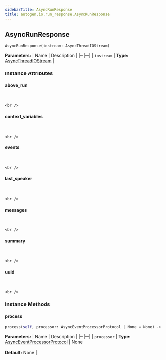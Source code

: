 ```yaml
---
sidebarTitle: AsyncRunResponse
title: autogen.io.run_response.AsyncRunResponse
---
```

<h2 id="autogen.io.run_response.AsyncRunResponse" class="doc doc-heading">
    <code class="doc-symbol doc-symbol-heading doc-symbol-class"></code>
    <span class="doc doc-object-name doc-class-name">AsyncRunResponse</span>
</h2>

```python
AsyncRunResponse(iostream: AsyncThreadIOStream)
```

    

<b>Parameters:</b>
| Name | Description |
|--|--|
| `iostream` | **Type:** [AsyncThreadIOStream](/docs/api-reference/autogen/io/thread_io_stream/AsyncThreadIOStream) |

### Instance Attributes

<code class="doc-symbol doc-symbol-heading doc-symbol-attribute"></code>
#### above_run
<br />

    <br />

<code class="doc-symbol doc-symbol-heading doc-symbol-attribute"></code>
#### context_variables
<br />

    <br />

<code class="doc-symbol doc-symbol-heading doc-symbol-attribute"></code>
#### events
<br />

    <br />

<code class="doc-symbol doc-symbol-heading doc-symbol-attribute"></code>
#### last_speaker
<br />

    <br />

<code class="doc-symbol doc-symbol-heading doc-symbol-attribute"></code>
#### messages
<br />

    <br />

<code class="doc-symbol doc-symbol-heading doc-symbol-attribute"></code>
#### summary
<br />

    <br />

<code class="doc-symbol doc-symbol-heading doc-symbol-attribute"></code>
#### uuid
<br />

    <br />

### Instance Methods

<code class="doc-symbol doc-symbol-heading doc-symbol-method"></code>
#### process

```python
process(self, processor: AsyncEventProcessorProtocol | None = None) -> None
```

    

<b>Parameters:</b>
| Name | Description |
|--|--|
| `processor` | **Type:** [AsyncEventProcessorProtocol](/docs/api-reference/autogen/io/AsyncEventProcessorProtocol) \| None<br/><br/>**Default:** None |

<br />